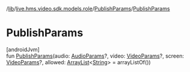 /[lib](/api-reference/android/v2/home/content)/[live.hms.video.sdk.models.role](../index)/[PublishParams](index)/[PublishParams](-publish-params)

# PublishParams

[androidJvm]\
fun [PublishParams](-publish-params)(audio: [AudioParams](../-audio-params/index)?, video: [VideoParams](../-video-params/index)?, screen: [VideoParams](../-video-params/index)?, allowed: [ArrayList](https://developer.android.com/reference/kotlin/java/util/ArrayList.html)<[String](https://kotlinlang.org/api/latest/jvm/stdlib/kotlin/-string/index.html)> = arrayListOf())
